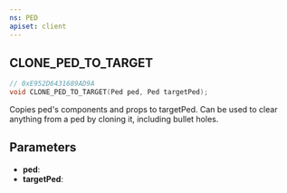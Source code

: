 ```yaml
---
ns: PED
apiset: client
---
```

## CLONE_PED_TO_TARGET

```c
// 0xE952D6431689AD9A
void CLONE_PED_TO_TARGET(Ped ped, Ped targetPed);
```

Copies ped's components and props to targetPed.
Can be used to clear anything from a ped by cloning it, including bullet holes.

## Parameters
* **ped**:
* **targetPed**: